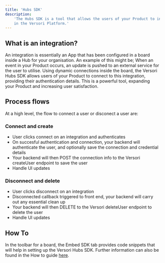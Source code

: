 ```yaml
---
title: 'Hubs SDK'
description:
    'The Hubs SDK is a tool that allows the users of your Product to integrate into different Apps you have configured
    in the Versori Platform.'
---
```


## What is an integration?

An integration is essentially an App that has been configured in a board inside a Hub for your organisation. An example
of this might be; When an event in your Product occurs, an update is pushed to an external service for the user to
utilise. Using dynamic connections inside the board, the Versori Hubs SDK allows users of your Product to connect to
this integration, providing their authentication details. This is a powerful tool, expanding your Product and increasing
user satisfaction.

## Process flows

At a high level, the flow to connect a user or disconect a user are:

### Connect and create

- User clicks connect on an integration and authenticates
- On succesful authentication and connection, your backend will authenticate the user, and optionally save the
  connection and credential details
- Your backend will then POST the connection info to the Versori createUser endpoint to save the user
- Handle UI updates

### Disconnect and delete

- User clicks disconnect on an integration
- Disconnected callback triggered to front end, your backend will carry out any essential clean up
- Your backend will then DELETE to the Versori deleteUser endpoint to delete the user
- Handle UI updates

## How To

In the toolbar for a board, the Embed SDK tab provides code snippets that will help in setting up the Versori Hubs SDK.
Further information can also be found in the How to guide [here](/legacy/switchboard/how-to-guides/using-the-hubs-sdk).
